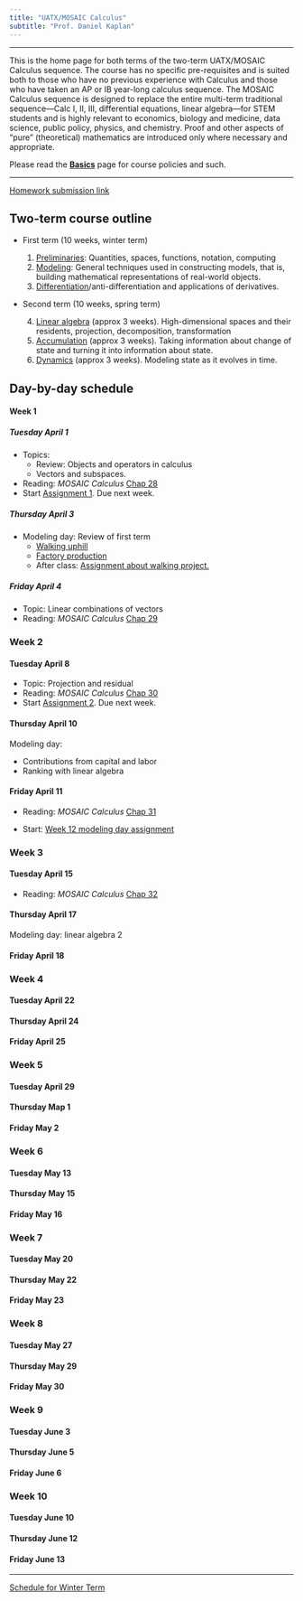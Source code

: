 ```yaml
---
title: "UATX/MOSAIC Calculus"
subtitle: "Prof. Daniel Kaplan"
---
```




------

This is the home page for both terms of the two-term UATX/MOSAIC Calculus sequence. The course has no specific pre-requisites and is suited both to those who have no previous experience with Calculus and those who have taken an AP or IB year-long calculus sequence. The MOSAIC Calculus sequence is designed to replace the entire multi-term traditional sequence---Calc I, II, III, differential equations, linear algebra---for STEM students and is highly relevant to economics, biology and medicine, data science, public policy, physics, and chemistry. Proof and other aspects of "pure" (theoretical) mathematics are introduced only where necessary and appropriate.

Please read the [**Basics**](basics.html) page for course policies and such. 

------

[Homework submission link](https://docs.google.com/forms/d/e/1FAIpQLSdvTVopfAxoEUcmXzi7CH6YoTpUzEwy2B3mtLmrgWptfIckVA/viewform?usp=dialog target="_blank")

## Two-term course outline

* First term (10 weeks, winter term)

    1. [Preliminaries](https://www.mosaic-web.org/MOSAIC-Calculus/Textbook/preliminaries-part.html): Quantities, spaces, functions, notation, computing
    2. [Modeling](https://www.mosaic-web.org/MOSAIC-Calculus/Textbook/modeling-part.html): General techniques used in constructing models, that is, building mathematical representations of real-world objects.
    3. [Differentiation](https://www.mosaic-web.org/MOSAIC-Calculus/Textbook/differentiation-part.html)/anti-differentiation and applications of derivatives.

* Second term (10 weeks, spring term)

    4. [Linear algebra](https://www.mosaic-web.org/MOSAIC-Calculus/Textbook/linear-combinations-part.html) (approx 3 weeks). High-dimensional spaces and their residents, projection, decomposition, transformation
    5. [Accumulation](https://www.mosaic-web.org/MOSAIC-Calculus/Textbook/accumulation-part.html) (approx 3 weeks). Taking information about change of state and turning it into information about state.
    6. [Dynamics](https://www.mosaic-web.org/MOSAIC-Calculus/Textbook/dynamics-part.html) (approx 3 weeks). Modeling state as it evolves in time.
    




## Day-by-day schedule

#### Week 1 {.unnumbered}

##### Tuesday April 1

- Topics: 
    * Review: Objects and operators in calculus
    * Vectors and subspaces.
- Reading: *MOSAIC Calculus* [Chap 28 ](https://www.mosaic-web.org/MOSAIC-Calculus/Textbook/Linear-combinations/28-Vectors.html) 
- Start [Assignment 1](./assignments/Week-11/index-assignment-11.html). Due next week.

##### Thursday April 3

- Modeling day: Review of first term 
    * [Walking uphill](projects/Walking-uphill/)
    * [Factory production](projects/Cobb-Douglas)
    - After class: [Assignment about walking project.](./assignments/Week-11-project/index-walking-project.html)

##### Friday April 4

- Topic: Linear combinations of vectors
- Reading: *MOSAIC Calculus* [Chap 29 ](https://www.mosaic-web.org/MOSAIC-Calculus/Textbook/Linear-combinations/29-linear-combinations.html) 



### Week 2  {.unnumbered}

#### Tuesday April 8

- Topic: Projection and residual
- Reading: *MOSAIC Calculus* [Chap 30](https://www.mosaic-web.org/MOSAIC-Calculus/Textbook/Linear-combinations/30-projection.html)
- Start [Assignment 2](./assignments/Week-12/index-assignment-12.html). Due next week.

#### Thursday April 10

Modeling day: 

- Contributions from capital and labor
- Ranking with linear algebra

#### Friday April 11

- Reading: *MOSAIC Calculus* [Chap 31](https://www.mosaic-web.org/MOSAIC-Calculus/Textbook/Linear-combinations/31-target-problem.html)

- Start: [Week 12 modeling day assignment](assignments/Week-12-project/index-labor-capital.html)


### Week 3  {.unnumbered}

#### Tuesday April 15

- Reading: *MOSAIC Calculus* [Chap 32](https://www.mosaic-web.org/MOSAIC-Calculus/Textbook/Linear-combinations/32-stat-modeling.html)

#### Thursday April 17

Modeling day: linear algebra 2

#### Friday April 18

### Week 4  {.unnumbered}

#### Tuesday April 22


#### Thursday April 24


#### Friday April 25

### Week 5  {.unnumbered}

#### Tuesday April 29


#### Thursday Map 1


#### Friday May 2

### Week 6  {.unnumbered}

#### Tuesday May 13


#### Thursday May 15


#### Friday May 16

### Week 7 {.unnumbered}

#### Tuesday May 20


#### Thursday May 22


#### Friday May 23

### Week 8 {.unnumbered}

#### Tuesday May 27


#### Thursday May 29


#### Friday May 30

### Week 9 {.unnumbered}

#### Tuesday June 3


#### Thursday June 5


#### Friday June 6

### Week 10 {.unnumbered}

#### Tuesday June 10

#### Thursday June 12

#### Friday June 13





-------

[Schedule for Winter Term](winter-term.html)




<!-- THIS IS PAST STUFF. YOU SHOULD BE EDITING ABOVE THIS LINE -->

